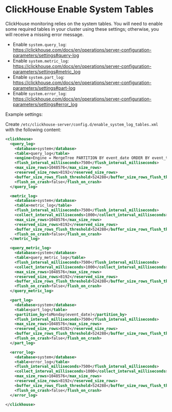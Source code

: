 # ClickHouse Enable System Tables

ClickHouse monitoring relies on the system tables. You will need to enable some required tables in your cluster using these settings; otherwise, you will receive a missing error message.

- Enable `system.query_log`: https://clickhouse.com/docs/en/operations/server-configuration-parameters/settings#query-log
- Enable `system.metric_log`: https://clickhouse.com/docs/en/operations/server-configuration-parameters/settings#metric_log
- Enable `system.part_log`: https://clickhouse.com/docs/en/operations/server-configuration-parameters/settings#part-log
- Enable `system.error_log`: https://clickhouse.com/docs/en/operations/server-configuration-parameters/settings#error_log

Example settings:

Create `/etc/clickhouse-server/config.d/enable_system_log_tables.xml` with the following content:

```xml
<clickhouse>
  <query_log>
    <database>system</database>
    <table>query_log</table>
    <engine>Engine = MergeTree PARTITION BY event_date ORDER BY event_time TTL event_date + INTERVAL 30 day</engine>
    <flush_interval_milliseconds>7500</flush_interval_milliseconds>
    <max_size_rows>1048576</max_size_rows>
    <reserved_size_rows>8192</reserved_size_rows>
    <buffer_size_rows_flush_threshold>524288</buffer_size_rows_flush_threshold>
    <flush_on_crash>false</flush_on_crash>
  </query_log>

  <metric_log>
    <database>system</database>
    <table>metric_log</table>
    <flush_interval_milliseconds>7500</flush_interval_milliseconds>
    <collect_interval_milliseconds>1000</collect_interval_milliseconds>
    <max_size_rows>1048576</max_size_rows>
    <reserved_size_rows>8192</reserved_size_rows>
    <buffer_size_rows_flush_threshold>524288</buffer_size_rows_flush_threshold>
    <flush_on_crash>false</flush_on_crash>
  </metric_log>

  <query_metric_log>
    <database>system</database>
    <table>query_metric_log</table>
    <flush_interval_milliseconds>7500</flush_interval_milliseconds>
    <collect_interval_milliseconds>1000</collect_interval_milliseconds>
    <max_size_rows>1048576</max_size_rows>
    <reserved_size_rows>8192</reserved_size_rows>
    <buffer_size_rows_flush_threshold>524288</buffer_size_rows_flush_threshold>
    <flush_on_crash>false</flush_on_crash>
  </query_metric_log>

  <part_log>
    <database>system</database>
    <table>part_log</table>
    <partition_by>toMonday(event_date)</partition_by>
    <flush_interval_milliseconds>7500</flush_interval_milliseconds>
    <max_size_rows>1048576</max_size_rows>
    <reserved_size_rows>8192</reserved_size_rows>
    <buffer_size_rows_flush_threshold>524288</buffer_size_rows_flush_threshold>
    <flush_on_crash>false</flush_on_crash>
  </part_log>

  <error_log>
    <database>system</database>
    <table>error_log</table>
    <flush_interval_milliseconds>7500</flush_interval_milliseconds>
    <collect_interval_milliseconds>1000</collect_interval_milliseconds>
    <max_size_rows>1048576</max_size_rows>
    <reserved_size_rows>8192</reserved_size_rows>
    <buffer_size_rows_flush_threshold>524288</buffer_size_rows_flush_threshold>
    <flush_on_crash>false</flush_on_crash>
  </error_log>

</clickhouse>
```
